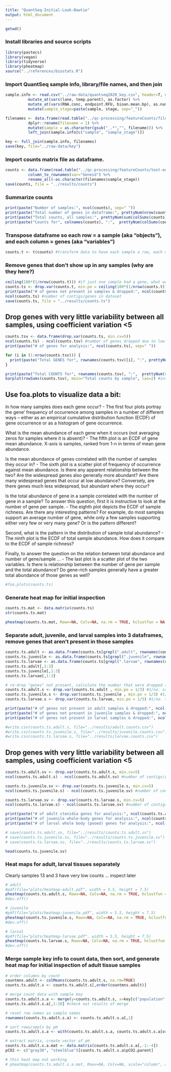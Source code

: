 ```yaml
---
title: "QuantSeq-Initial-Look-Bowtie"
output: html_document
---
```


```r
getwd()
```


### Install libraries and source scripts 
```r
library(pastecs)
library(vegan)
library(tidyverse)
library(pheatmap)
source("../references/biostats.R")
```

### Import QuantSeq sample info, library/file names, and then join 

```r
sample.info <- read.csv("../raw-data/quantseq2020_key.csv", header=T, na.strings = NA) %>%
          mutate_at(vars(lane, temp.parent), as.factor) %>% 
          mutate_at(vars(RNA.conc, endpoint.RFU, bioan.mean.bp), as.numeric) %>%
          mutate(sample_stage=paste(sample, stage, sep="_"))

filenames <- data.frame(read.table("../qc-processing/featureCounts/filenames.txt", header = F, stringsAsFactors = F, fill = FALSE)) %>%
          dplyr::rename(filename = 1) %>%
          mutate(sample = as.character(gsub("_.*","", filename))) %>% 
          left_join(sample.info[c("sample", "sample_stage")])

key <- full_join(sample.info, filenames)
save(key, file="../raw-data/key")
```

### Import counts matrix file as dataframe. 
```r
counts <- data.frame(read.table("../qc-processing/featureCounts/test-out_featurecounts-2kbdown.Rmatrix.txt", header = T, stringsAsFactors = F, fill = FALSE)) %>%
          column_to_rownames(var="Geneid") %>%
          rename_all(~as.character(filenames$sample_stage))
save(counts, file = "../results/counts")
```

### Summarize counts

```r
print(paste("Number of samples:", ncol(counts), sep=" "))
print(paste("Total number of genes in dataframe:", prettyNum(nrow(counts), big.mark = ","), sep=" "))
print(paste("Total counts, all samples:", prettyNum(sum(colSums(counts)), big.mark = ","), sep=" "))
print(paste("Counts for", colnames(counts), ":",  prettyNum(colSums(counts), big.mark = ","), sep=" "))
```

### Transpose dataframe so each row = a sample (aka "objects"), and each column = genes (aka "variables") 
```r
counts.t <- t(counts) #transform data to have each sample a row, each column a gene 
```

### Remove genes that don't show up in any samples (why are they here?)
```r
ceiling(100*(1/nrow(counts.t))) #if just one sample had a gene, what would that % be? 12.5. Use below to drop. 
counts.ts <- drop.var(counts.t, min.po = ceiling(100*(1/nrow(counts.t))))
print(paste("# of genes not present in samples & dropped:", ncol(counts.t) - ncol(counts.ts), sep=" "))
ncol(counts.ts) #number of contigs/genes in dataset 
save(counts.ts, file = "../results/counts.ts")
```

## Drop genes with very little variability between all samples, using coefficient variation <5

```r
counts.tsv <- data.frame(drop.var(counts.ts, min.cv=5)) 
ncol(counts.ts) - ncol(counts.tsv) #number of genes dropped due to low variance
print(paste("# of genes for analysis:", ncol(counts.ts), sep=" ")) 

for (i in (1:nrow(counts.tsv))) {
  print(paste("Total GENES for", rownames(counts.tsv)[i], ":", prettyNum(ncol(counts.tsv[i,counts.tsv[i,]!=0]), big.mark=","), sep=" "))
}

print(paste("Total COUNTS for", rownames(counts.tsv), ":",  prettyNum(rowSums(counts.tsv), big.mark = ","), sep=" "))
barplot(rowSums(counts.tsv), main="Total counts by sample", las=2) #inspect total counts by sample

```


## Use foa.plots to visualize data a bit: 

In how many samples does each gene occur? 
  - The first four plots portray the gene’ frequency of occurrence among samples in a number of different ways – either as an empirical cumulative distribution function (ECDF) of gene occurrence or as a histogram of gene occurrence. 

What is the mean abundance of each gene when it occurs (not averaging zeros for samples where it is absent)? 
  - The fifth plot is an ECDF of gene mean abundance. X-axis is samples, ranked from 1-n in terms of mean gene abundance. 

Is the mean abundance of genes correlated with the number of samples they occur in? 
  - The sixth plot is a scatter plot of frequency of occurrence against mean abundance. Is there any apparent relationship between the two? Are the widespread genes also generally more abundant? Are there many widespread genes that occur at low abundance? Conversely, are there genes much less widespread, but abundant where they occur?

Is the total abundance of gene in a sample correlated with the number of gene in a sample? To answer this question, first it is instructive to look at the number of gene per sample. 
  - The eighth plot depicts the ECDF of sample richness. Are there any interesting patterns? For example, do most samples support an average number of gene, while only a few samples supporting either very few or very many gene? Or is the pattern different?

Second, what is the pattern in the distribution of sample total abundance? 
  - The ninth plot is the ECDF of total sample abundance. How does it compare to the ECDF of sample richness?

Finally, to answer the question on the relation between total abundance and number of gene/sample ...
  - The last plot is a scatter plot of the two variables. Is there is relationship between the number of gene per sample and the total abundance? Do gene-rich samples generally have a greater total abundance of those genes as well? 

```r
#foa.plots(counts.ts)
```

### Generate heat map for initial inspection

```r
counts.ts.mat <- data.matrix(counts.ts)
str(counts.ts.mat)

pheatmap(counts.ts.mat, Rowv=NA, Colv=NA, na.rm = TRUE, hclustfun = NA, xlab = NA, show_colnames =FALSE, cluster_cols = FALSE, cluster_rows = FALSE, scale="column", kmeans_k=NA, color=c("dodgerblue3", "goldenrod1"), main = "QuantSeq Counts, Test Samples")
```

### Separate adult, juvenile, and larval samples into 3 dataframes, remove genes that aren't present in those samples
```r
counts.ts.adult <- as.data.frame(counts.ts[grepl(".adult", rownames(counts.ts)), ])
counts.ts.juvenile <- as.data.frame(counts.ts[grepl(".juvenile", rownames(counts.ts)), ])
counts.ts.larvae <- as.data.frame(counts.ts[grepl(".larvae", rownames(counts.ts)), ])
counts.ts.adult[,1:3]
counts.ts.juvenile[,1:3]
counts.ts.larvae[,1:3]

# re-drop "genes" not present, calculate the number that were dropped (i.e. which were present in other tissue sample type) 
counts.ts.adult.s <- drop.var(counts.ts.adult , min.po = 1/3) #1/no. samples+1
counts.ts.juvenile.s <- drop.var(counts.ts.juvenile , min.po = 1/3) #1/no. samples+1
counts.ts.larvae.s <- drop.var(counts.ts.larvae, min.po = 1/5) #1/no. samples+1

print(paste("# of genes not present in adult samples & dropped:", ncol(counts.ts.adult) - ncol(counts.ts.adult.s), sep=" "))
print(paste("# of genes not present in juvenile samples & dropped:", ncol(counts.ts.juvenile) - ncol(counts.ts.juvenile.s), sep=" "))
print(paste("# of genes not present in larval samples & dropped:", ncol(counts.ts.larvae) - ncol(counts.ts.larvae.s), sep=" "))

#write.csv(counts.ts.adult.s, file="../results/adult.counts.csv")
#write.csv(counts.ts.juvenile.s, file="../results/juvenile.counts.csv")
#write.csv(counts.ts.larvae.s, file="../results/larvae.counts.csv")
```

## Drop genes with very little variability between all samples, using coefficient variation <5

```r
counts.ts.adult.sv <- drop.var(counts.ts.adult.s, min.cv=5) 
ncol(counts.ts.adult.s) - ncol(counts.ts.adult.sv) #number of contigs/genes dropped due to low variance .. 1954 

counts.ts.juvenile.sv <- drop.var(counts.ts.juvenile.s, min.cv=5) 
ncol(counts.ts.juvenile.s) - ncol(counts.ts.juvenile.sv) #number of contigs/genes dropped due to low variance .. 1448 

counts.ts.larvae.sv <- drop.var(counts.ts.larvae.s, min.cv=5) 
ncol(counts.ts.larvae.s) - ncol(counts.ts.larvae.sv) #number of contigs/genes dropped due to low variance .. 2 

print(paste("# of adult ctenidia genes for analysis:", ncol(counts.ts.adult.sv), sep=" ")) 
print(paste("# of juvenile whole-body genes for analysis:", ncol(counts.ts.juvenile.sv), sep=" ")) 
print(paste("# of larval whole body (pooed) genes for analysis:", ncol(counts.ts.larvae.sv), sep=" ")) 

# save(counts.ts.adult.sv, file="../results/counts.ts.adult.sv")
# save(counts.ts.juvenile.sv, file="../results/counts.ts.juvenile.sv")
# save(counts.ts.larvae.sv, file="../results/counts.ts.larvae.sv")
```

```r
head(counts.ts.juvenile.sv)
```


### Heat maps for adult, larval tissues separately 

Clearly samples 13 and 3 have very low counts ... inspect later 

```r
# adult
#pdf(file="plots/heatmap-adult.pdf", width = 5.5, height = 7.5)
pheatmap(counts.ts.adult.s, Rowv=NA, Colv=NA, na.rm = TRUE, hclustfun = NA, xlab = NA, show_colnames =FALSE, cluster_cols = FALSE, scale="column", kmeans_k=NA, color=c("dodgerblue3", "goldenrod1"), main = "QuantSeq Counts, adult Tissue")
#dev.off()

# juvenile
#pdf(file="plots/heatmap-juvenile.pdf", width = 5.5, height = 7.5)
pheatmap(counts.ts.juvenile.s, Rowv=NA, Colv=NA, na.rm = TRUE, hclustfun = NA, xlab = NA, show_colnames =FALSE, cluster_cols = FALSE, scale="column", kmeans_k=NA, color=c("dodgerblue3", "goldenrod1"), main = "QuantSeq Counts, Adult Tissue")
#dev.off()

# larval
#pdf(file="plots/heatmap-larvae.pdf", width = 5.5, height = 7.5)
pheatmap(counts.ts.larvae.s, Rowv=NA, Colv=NA, na.rm = TRUE, hclustfun = NA, xlab = NA, show_colnames =FALSE, cluster_cols = FALSE,  scale="column", kmeans_k=NA, color=c("dodgerblue3", "goldenrod1"), main = "QuantSeq Counts, Larval Tissue")
#dev.off()
```

### Merge sample key info to count data, then sort, and generate heat map for initial inspection of adult tissue samples
```r
# order columns by count 
countmns.adult <- colMeans(counts.ts.adult.s, na.rm=TRUE)
counts.ts.adult.s <- counts.ts.adult.s[,order(countmns.adult)]

# merge count data with sample key 
counts.ts.adult.s.a <- merge(y=counts.ts.adult.s, x=key[c("population", "temp.parent", "pCO2.parent", "sample_stage")], by.y="row.names", by.x="sample_stage") #merge 
counts.ts.adult.s.a[,1:10] #check out results of merge

# reset row names as sample names
rownames(counts.ts.adult.s.a) <- counts.ts.adult.s.a[,1]  

# sort rows/smpls by pH
counts.ts.adult.s.a <- with(counts.ts.adult.s.a, counts.ts.adult.s.a[order(pCO2.parent, temp.parent),]) 

# extract matrix, create vector of pH 
counts.ts.adult.s.a.mat <- data.matrix(counts.ts.adult.s.a[,-1:-4])
pCO2 <- c("gray30", "steelblue")[counts.ts.adult.s.a$pCO2.parent]

# this heat map not working 
# pheatmap(counts.ts.adult.s.a.mat, Rowv=NA, Colv=NA, scale="column", annotation_row = pCO2, annotation_colors=c("steelblue", "gray30")) #red=low pH, blue=ambient pH genes sorted by average
```
